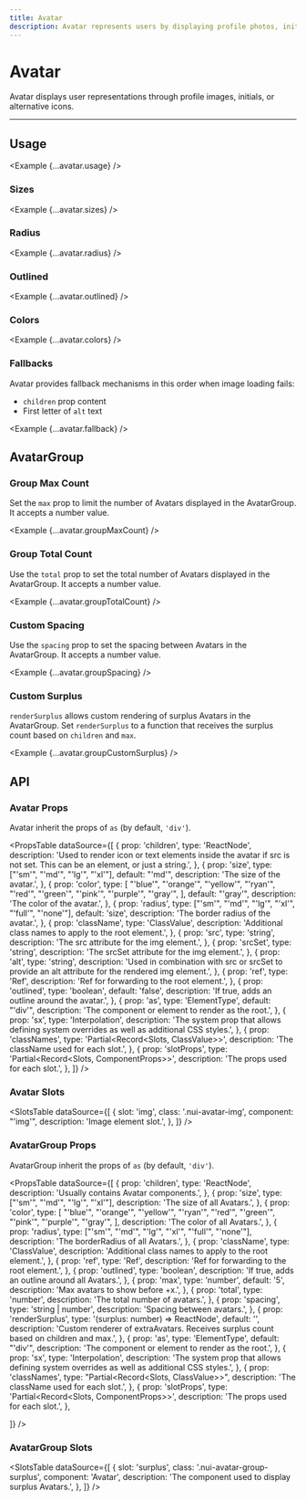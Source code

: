```yaml
---
title: Avatar
description: Avatar represents users by displaying profile photos, initials, or fallback icons.
---
```



# Avatar

Avatar displays user representations through profile images, initials, or alternative icons.

<ComponentLinks component='avatar' />

---

## Usage

<Example {...avatar.usage} />

### Sizes

<Example {...avatar.sizes} />

### Radius

<Example {...avatar.radius} />

### Outlined

<Example {...avatar.outlined} />

### Colors

<Example {...avatar.colors} />

### Fallbacks

Avatar provides fallback mechanisms in this order when image loading fails:

- `children` prop content
- First letter of `alt` text

<Example {...avatar.fallback} />

## AvatarGroup

### Group Max Count

Set the `max` prop to limit the number of Avatars displayed in the AvatarGroup. It accepts a number value.

<Example {...avatar.groupMaxCount} />

### Group Total Count

Use the `total` prop to set the total number of Avatars displayed in the AvatarGroup. It accepts a number value.

<Example {...avatar.groupTotalCount} />

### Custom Spacing

Use the `spacing` prop to set the spacing between Avatars in the AvatarGroup. It accepts a number value.

<Example {...avatar.groupSpacing} />

### Custom Surplus

`renderSurplus` allows custom rendering of surplus Avatars in the AvatarGroup. Set `renderSurplus` to a function that receives the surplus count based on `children` and `max`.

<Example {...avatar.groupCustomSurplus} />

## API

### Avatar Props

Avatar inherit the props of `as` (by default, `'div'`).

<PropsTable
  dataSource={[
    {
      prop: 'children',
      type: 'ReactNode',
      description:
        'Used to render icon or text elements inside the avatar if src is not set. This can be an element, or just a string.',
    },
    {
      prop: 'size',
      type: ["'sm'", "'md'", "'lg'", "'xl'"],
      default: "'md'",
      description: 'The size of the avatar.',
    },
    {
      prop: 'color',
      type: [
        "'blue'",
        "'orange'",
        "'yellow'",
        "'ryan'",
        "'red'",
        "'green'",
        "'pink'",
        "'purple'",
        "'gray'",
      ],
      default: "'gray'",
      description: 'The color of the avatar.',
    },
    {
      prop: 'radius',
      type: ["'sm'", "'md'", "'lg'", "'xl'", "'full'", "'none'"],
      default: 'size',
      description: 'The border radius of the avatar.',
    },
    {
      prop: 'className',
      type: 'ClassValue',
      description: 'Additional class names to apply to the root element.',
    },
    {
      prop: 'src',
      type: 'string',
      description: 'The src attribute for the img element.',
    },
    {
      prop: 'srcSet',
      type: 'string',
      description: 'The srcSet attribute for the img element.',
    },
    {
      prop: 'alt',
      type: 'string',
      description:
        'Used in combination with src or srcSet to provide an alt attribute for the rendered img element.',
    },
    {
      prop: 'ref',
      type: 'Ref',
      description: 'Ref for forwarding to the root element.',
    },
    {
      prop: 'outlined',
      type: 'boolean',
      default: 'false',
      description: 'If true, adds an outline around the avatar.',
    },
    {
      prop: 'as',
      type: 'ElementType',
      default: "'div'",
      description: 'The component or element to render as the root.',
    },
    {
      prop: 'sx',
      type: 'Interpolation',
      description:
        'The system prop that allows defining system overrides as well as additional CSS styles.',
    },
    {
      prop: 'classNames',
      type: 'Partial<Record<Slots, ClassValue>>',
      description: 'The className used for each slot.',
    },
    {
      prop: 'slotProps',
      type: 'Partial<Record<Slots, ComponentProps>>',
      description: 'The props used for each slot.',
    },
  ]}
/>

### Avatar Slots

<SlotsTable
  dataSource={[
    {
      slot: 'img',
      class: '.nui-avatar-img',
      component: "'img'",
      description: 'Image element slot.',
    },
  ]}
/>

### AvatarGroup Props

AvatarGroup inherit the props of `as` (by default, `'div'`).

<PropsTable
  dataSource={[
    {
      prop: 'children',
      type: 'ReactNode',
      description: 'Usually contains Avatar components.',
    },
    {
      prop: 'size',
      type: ["'sm'", "'md'", "'lg'", "'xl'"],
      description: 'The size of all Avatars.',
    },
    {
      prop: 'color',
      type: [
        "'blue'",
        "'orange'",
        "'yellow'",
        "'ryan'",
        "'red'",
        "'green'",
        "'pink'",
        "'purple'",
        "'gray'",
      ],
      description: 'The color of all Avatars.',
    },
    {
      prop: 'radius',
      type: ["'sm'", "'md'", "'lg'", "'xl'", "'full'", "'none'"],
      description: 'The borderRadius of all Avatars.',
    },
    {
      prop: 'className',
      type: 'ClassValue',
      description: 'Additional class names to apply to the root element.',
    },
    {
      prop: 'ref',
      type: 'Ref',
      description: 'Ref for forwarding to the root element.',
    },
    {
      prop: 'outlined',
      type: 'boolean',
      description: 'If true, adds an outline around all Avatars.',
    },
    {
      prop: 'max',
      type: 'number',
      default: '5',
      description: 'Max avatars to show before +x.',
    },
    {
      prop: 'total',
      type: 'number',
      description: 'The total number of avatars.',
    },
    {
      prop: 'spacing',
      type: 'string | number',
      description: 'Spacing between avatars.',
    },
    {
      prop: 'renderSurplus',
      type: '(surplus: number) => ReactNode',
      default: '',
      description:
        'Custom renderer of extraAvatars. Receives surplus count based on children and max.',
    },
    {
      prop: 'as',
      type: 'ElementType',
      default: "'div'",
      description: 'The component or element to render as the root.',
    },
    {
      prop: 'sx',
      type: 'Interpolation',
      description:
        'The system prop that allows defining system overrides as well as additional CSS styles.',
    },
    {
      prop: 'classNames',
      type: "Partial<Record<Slots, ClassValue>>",
      description: 'The className used for each slot.',
    },
    {
      prop: 'slotProps',
      type: 'Partial<Record<Slots, ComponentProps>>',
      description: 'The props used for each slot.',
    },

]}
/>

### AvatarGroup Slots

<SlotsTable
  dataSource={[
    {
      slot: 'surplus',
      class: '.nui-avatar-group-surplus',
      component: 'Avatar',
      description: 'The component used to display surplus Avatars.',
    },
  ]}
/>
